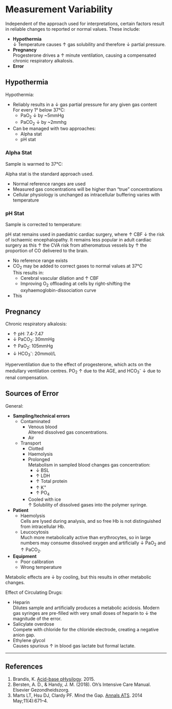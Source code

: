 # Measurement Variability

Independent of the approach used for interpretations, certain factors result in reliable changes to reported or normal values. These include:

* **Hypothermia**\
↓ Temperature causes ↑ gas solubility and therefore ↓ partial pressure.
* **Pregnancy**\
Progesterone drives a ↑ minute ventilation, causing a compensated chronic respiratory alkalosis.
* **Error**


## Hypothermia

Hypothermia:


* Reliably results in a ↓ gas partial pressure for any given gas content\
For every 1° below 37°C:
	* PaO~2~ ↓ by ~5mmHg
	* PaCO~2~ ↓ by ~2mmhg
* Can be managed with two approaches:
	* Alpha stat
	* pH stat


### Alpha Stat

Sample is warmed to 37°C:

:::column-margin
Alpha stat is the standard approach used.
:::

* Normal reference ranges are used
* Measured gas concentrations will be higher than "true" concentrations
* Cellular physiology is unchanged as intracellular buffering varies with temperature


### pH Stat

Sample is corrected to temperature:

:::column-margin
pH stat remains used in paediatric cardiac surgery, where ↑ CBF ↓ the risk of ischaemic encephalopathy. It remains less popular in adult cardiac surgery as this ↑ the CVA risk from atheromatous vessels by ↑ the proportion of CO delivered to the brain.
::: 

* No reference range exists
* CO~2~ may be added to correct gases to normal values at 37°C\
This results in:
	* Cerebral vascular dilation and ↑ CBF
	* Improving O~2~ offloading at cells by right-shifting the oxyhaemoglobin-dissociation curve
* This 


## Pregnancy

Chronic respiratory alkalosis:

* ↑ pH: 7.4-7.47
* ↓ PaCO~2~: 30mmHg
* ↑ PaO~2~: 105mmHg
* ↓ HCO~3~^-^: 20mmol/L

:::column-margin
Hyperventilation due to the effect of progesterone, which acts on the medullary ventilation centres. PO~2~ ↑ due to the AGE, and HCO~3~^-^ ↓ due to renal compensation.
::: 

## Sources of Error

General:

* **Sampling/technical errors**
	* Contaminated
		* Venous blood\
		Altered dissolved gas concentrations.
		* Air
	* Transport
		* Clotted
		* Haemolysis
		* Prolonged\
		Metabolism in sampled blood changes gas concentration:
			* ↓ BSL
			* ↑ LDH
			* ↑ Total protein
			* ↑ K^+^
			* ↑ PO~4~
		* Cooled with ice\
		↑ Solubility of dissolved gases into the polymer syringe.
* **Patient**
	* Haemolysis\
	Cells are lysed during analysis, and so free Hb is not distinguished from intracellular Hb.
	* Leucocytosis\
	Much more metabolically active than erythrocytes, so in large numbers may consume dissolved oxygen and artificially ↓ PaO~2~ and ↑ PaCO~2~.
* **Equipment**
	* Poor calibration
	* Wrong temperature

:::column-margin
Metabolic effects are ↓ by cooling, but this results in other metabolic changes.
:::

Effect of Circulating Drugs:

* Heparin\
Dilutes sample and artificially produces a metabolic acidosis. Modern gas syringes are pre-filled with very small doses of heparin to ↓ the magnitude of the error.
* Salicylate overdose\
Compete with chloride for the chloride electrode, creating a negative anion gap.
* Ethylene glycol\
Causes spurious ↑ in blood gas lactate but formal lactate.

---

## References

1. Brandis, K. [Acid-base pHysilogy](http://www.anaesthesiamcq.com/AcidBaseBook/ABindex.php). 2015.
2. Bersten, A. D., & Handy, J. M. (2018). Oh’s Intensive Care Manual. Elsevier Gezondheidszorg.
3. Marts LT, Hsu DJ, Clardy PF. Mind the Gap. [Annals ATS](https://www.atsjournals.org/doi/pdf/10.1513/AnnalsATS.201401-033CC). 2014 May;11(4):671–4. 